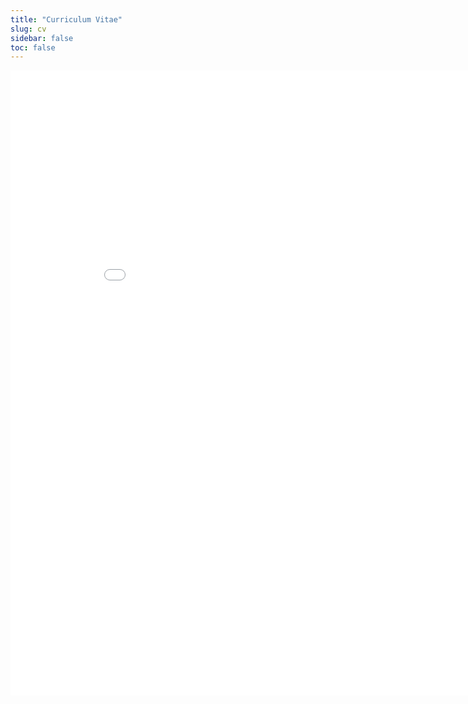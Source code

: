 ```yaml
---
title: "Curriculum Vitae"
slug: cv
sidebar: false
toc: false
---
```


<embed src="/files/cv.pdf" width="900px" height="1000px" />
